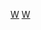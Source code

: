 {{DISPLAYTITLE:Managing the existence of a What's New Page for a Firefox release}}
{{RELEASE MANAGEMENT STUB}}


[[Category:Release Management|W]]
[[Category:Release_Management:Processes|W]]
